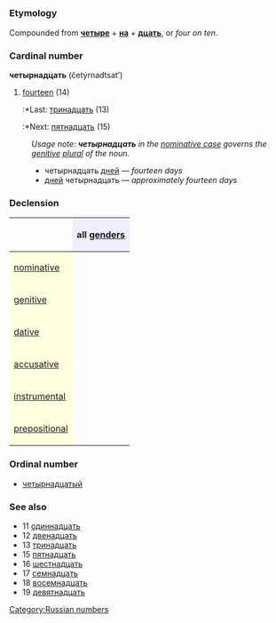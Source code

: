 =={{ru}}==
[[Category:Russian numbers]]
===Etymology===
Compounded from '''[[четыре]]''' + '''[[на]]''' + '''[[десять|дцать]]''', or ''four on ten''.

=== Cardinal number ===
'''четырнадцать''' (četýrnadtsat’)

#[[fourteen]] (14)
#:*Last: [[тринадцать]] (13)
#:*Next: [[пятнадцать]] (15)

:''Usage note: '''''четырнадцать''''' in the [[nominative case]] governs the [[genitive]] [[plural]] of the noun.''
:*четырнадцать [[день|дней]] — ''fourteen days''
:*[[день|дней]] четырнадцать — ''approximately fourteen days''

===Declension===
{| border="1" cellpadding="4" cellspacing="0"
!
! style="background-color: #EFEFFF" align="center"|all [[gender]]s
|-
! style="background-color: #FFFFE0" align="left"|[[nominative case|nominative]]
| align="center"|{{Unicode|четы́рнадцать}}
|-
! style="background-color: #FFFFE0" align="left"|[[genitive case|genitive]]
| align="center"|{{Unicode|четы́рнадцати}}
|-
! style="background-color: #FFFFE0" align="left"|[[dative case|dative]]
| align="center"|{{Unicode|четы́рнадцати}}
|-
! style="background-color: #FFFFE0" align="left"|[[accusative case|accusative]]
| align="center"|{{Unicode|четы́рнадцать}}
|-
! style="background-color: #FFFFE0" align="left"|[[instrumental case|instrumental]]
| align="center"|{{Unicode|четы́рнадцатью}}
|-
! style="background-color: #FFFFE0" align="left"|[[prepositional case|prepositional]]
| align="center"|{{Unicode|о четы́рнадцати}}
|}

===Ordinal number===
*[[четырнадцатый]]

===See also===
*11 [[одиннадцать]]
*12 [[двенадцать]]
*13 [[тринадцать]]
*15 [[пятнадцать]]
*16 [[шестнадцать]]
*17 [[семнадцать]]
*18 [[восемнадцать]]
*19 [[девятнадцать]]